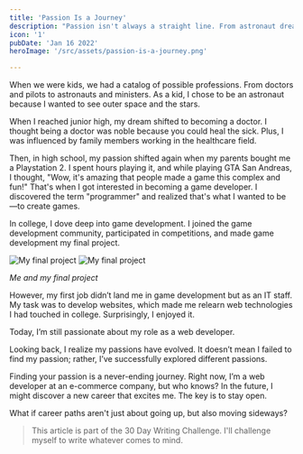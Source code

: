```yaml
---
title: 'Passion Is a Journey'
description: "Passion isn't always a straight line. From astronaut dreams to game development to web development, my career has evolved, and that's okay. The key is to stay open and embrace the journey."
icon: '1'
pubDate: 'Jan 16 2022'
heroImage: '/src/assets/passion-is-a-journey.png'

---
```



When we were kids, we had a catalog of possible professions. From doctors and pilots to astronauts and ministers. As a kid, I chose to be an astronaut because I wanted to see outer space and the stars.

When I reached junior high, my dream shifted to becoming a doctor. I thought being a doctor was noble because you could heal the sick. Plus, I was influenced by family members working in the healthcare field.

Then, in high school, my passion shifted again when my parents bought me a Playstation 2. I spent hours playing it, and while playing GTA San Andreas, I thought, "Wow, it's amazing that people made a game this complex and fun!" That's when I got interested in becoming a game developer. I discovered the term "programmer" and realized that's what I wanted to be—to create games.

In college, I dove deep into game development. I joined the game development community, participated in competitions, and made game development my final project. 

<img src={passion1.src} alt="My final project" />
<img src={passion2.src} alt="My final project" />

*Me and my final project*

However, my first job didn’t land me in game development but as an IT staff. My task was to develop websites, which made me relearn web technologies I had touched in college. Surprisingly, I enjoyed it.

Today, I’m still passionate about my role as a web developer.

Looking back, I realize my passions have evolved. It doesn’t mean I failed to find my passion; rather, I’ve successfully explored different passions.

Finding your passion is a never-ending journey. Right now, I’m a web developer at an e-commerce company, but who knows? In the future, I might discover a new career that excites me. The key is to stay open.

What if career paths aren't just about going up, but also moving sideways?

> This article is part of the 30 Day Writing Challenge. I'll challenge myself to write whatever comes to mind.

